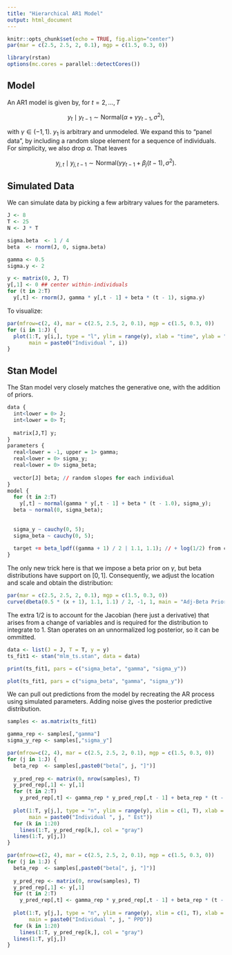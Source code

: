 ```yaml
---
title: "Hierarchical AR1 Model"
output: html_document
---
```


```r
knitr::opts_chunk$set(echo = TRUE, fig.align="center")
par(mar = c(2.5, 2.5, 2, 0.1), mgp = c(1.5, 0.3, 0))
```

```r
library(rstan)
options(mc.cores = parallel::detectCores())
```

## Model

An AR1 model is given by, for $t=2, \ldots, T$

$$ y_t \mid y_{t - 1} \sim \mathrm{Normal}(\alpha + \gamma y_{t-1}, \sigma^2), $$

with $\gamma \in (-1, 1)$. $y_1$ is arbitrary and unmodeled. We expand this to "panel data", by including a random slope element for a sequence of individuals. For simplicity, we also drop $\alpha$. That leaves

$$ y_{j,t} \mid y_{j,t - 1} \sim \mathrm{Normal}(\gamma y_{t-1} + \beta_j (t - 1), \sigma^2). $$

## Simulated Data

We can simulate data by picking a few arbitrary values for the parameters.

```r
J <- 8
T <- 25
N <- J * T

sigma.beta  <- 1 / 4
beta  <- rnorm(J, 0, sigma.beta)

gamma <- 0.5
sigma.y <- 2

y <- matrix(0, J, T)
y[,1] <- 0 ## center within-individuals
for (t in 2:T)
  y[,t] <- rnorm(J, gamma * y[,t - 1] + beta * (t - 1), sigma.y)
```

To visualize:

```r
par(mfrow=c(2, 4), mar = c(2.5, 2.5, 2, 0.1), mgp = c(1.5, 0.3, 0))
for (i in 1:J) {
  plot(1:T, y[i,], type = "l", ylim = range(y), xlab = "time", ylab = "y",
       main = paste0("Individual ", i))
}
```

## Stan Model

The Stan model very closely matches the generative one, with the addition of priors.

```r
data {
  int<lower = 0> J;
  int<lower = 0> T;
  
  matrix[J,T] y;
}
parameters {
  real<lower = -1, upper = 1> gamma;
  real<lower = 0> sigma_y;
  real<lower = 0> sigma_beta;
  
  vector[J] beta; // random slopes for each individual
}
model {
  for (t in 2:T)
    y[,t] ~ normal(gamma * y[,t - 1] + beta * (t - 1.0), sigma_y);
  beta ~ normal(0, sigma_beta);
  
  
  sigma_y ~ cauchy(0, 5);
  sigma_beta ~ cauchy(0, 5);
  
  target += beta_lpdf((gamma + 1) / 2 | 1.1, 1.1); // + log(1/2) from c.o.v.
}
```

The only new trick here is that we impose a beta prior on $\gamma$, but beta distributions have support on $[0, 1]$. Consequently, we adjust the location and scale and obtain the distribution:

```r
par(mar = c(2.5, 2.5, 2, 0.1), mgp = c(1.5, 0.3, 0))
curve(dbeta(0.5 * (x + 1), 1.1, 1.1) / 2, -1, 1, main = "Adj-Beta Prior", xlab = expression(gamma))
```

The extra $1/2$ is to account for the Jacobian (here just a derivative) that arises from a change of variables and is required for the distribution to integrate to 1. Stan operates on an unnormalized log posterior, so it can be ommitted.

```r
data <- list(J = J, T = T, y = y)
ts_fit1 <- stan("mlm_ts.stan", data = data)

print(ts_fit1, pars = c("sigma_beta", "gamma", "sigma_y"))

plot(ts_fit1, pars = c("sigma_beta", "gamma", "sigma_y"))
```

We can pull out predictions from the model by recreating the AR process using simulated parameters. Adding noise gives the posterior predictive distribution.

```r
samples <- as.matrix(ts_fit1)

gamma_rep <- samples[,"gamma"]
sigma_y_rep <- samples[,"sigma_y"]
```

```r
par(mfrow=c(2, 4), mar = c(2.5, 2.5, 2, 0.1), mgp = c(1.5, 0.3, 0))
for (j in 1:J) {
  beta_rep  <- samples[,paste0("beta[", j, "]")]
  
  y_pred_rep <- matrix(0, nrow(samples), T)
  y_pred_rep[,1] <- y[,1]
  for (t in 2:T)
    y_pred_rep[,t] <- gamma_rep * y_pred_rep[,t - 1] + beta_rep * (t - 1)
  
  plot(1:T, y[j,], type = "n", ylim = range(y), xlim = c(1, T), xlab = "time", ylab = "y",
       main = paste0("Individual ", j, " Est"))
  for (k in 1:20)
    lines(1:T, y_pred_rep[k,], col = "gray")
  lines(1:T, y[j,])
}
```

```r
par(mfrow=c(2, 4), mar = c(2.5, 2.5, 2, 0.1), mgp = c(1.5, 0.3, 0))
for (j in 1:J) {
  beta_rep  <- samples[,paste0("beta[", j, "]")]
  
  y_pred_rep <- matrix(0, nrow(samples), T)
  y_pred_rep[,1] <- y[,1]
  for (t in 2:T)
    y_pred_rep[,t] <- gamma_rep * y_pred_rep[,t - 1] + beta_rep * (t - 1) + rnorm(J, 0, sigma_y_rep)
  
  plot(1:T, y[j,], type = "n", ylim = range(y), xlim = c(1, T), xlab = "time", ylab = "y",
       main = paste0("Individual ", j, " PPD"))
  for (k in 1:20)
    lines(1:T, y_pred_rep[k,], col = "gray")
  lines(1:T, y[j,])
}
```